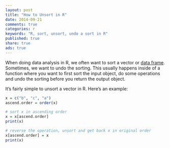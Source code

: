 ```yaml
---
layout: post
title: "How to Unsort in R"
date: 2014-09-21 
comments: true
categories: r
keywords: "R, sort, unsort, undo a sort in R"
published: true
share: true
ads: true
---
```


When doing data analysis in R, we often want to sort a vector or [data frame](https://masterr.org/r/how-to-easily-sort-a-data-frame/). Sometimes, we want to undo the sorting. This usually happens inside of a function where you want to first sort the input object, do some operations and undo the sorting before you return the output object. 

It's fairly simple to unsort a vector in R. Here's an example:
```r
x = c("b", "c", "a")
ascend.order = order(x)

# sort x in ascending order
x = x[ascend.order]
print(x)

# reverse the operation, unsort and get back x in original order 
x[ascend.order] = x
print(x)
```
